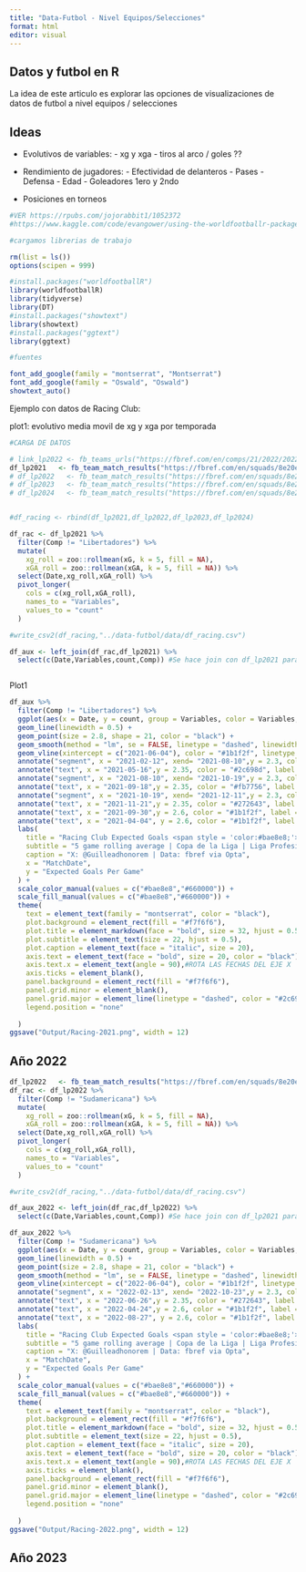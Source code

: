 ```yaml
---
title: "Data-Futbol - Nivel Equipos/Selecciones"
format: html
editor: visual
---
```


## Datos y futbol en R

La idea de este articulo es explorar las opciones de visualizaciones de datos de futbol a nivel equipos / selecciones

## Ideas

-   Evolutivos de variables:
                            - xg y xga
                            - tiros al arco / goles ??
                            

-   Rendimiento de jugadores:
                              - Efectividad de delanteros
                              - Pases
                              - Defensa
                              - Edad
                              - Goleadores 1ero y 2ndo

-   Posiciones en torneos


```r
#VER https://rpubs.com/jojorabbit1/1052372
#https://www.kaggle.com/code/evangower/using-the-worldfootballr-package

#cargamos librerias de trabajo

rm(list = ls())
options(scipen = 999)

#install.packages("worldfootballR")
library(worldfootballR)
library(tidyverse)
library(DT)
#install.packages("showtext")
library(showtext)
#install.packages("ggtext")
library(ggtext)

#fuentes

font_add_google(family = "montserrat", "Montserrat")
font_add_google(family = "Oswald", "Oswald")
showtext_auto()

```

Ejemplo con datos de Racing Club:

plot1: evolutivo media movil de xg y xga por temporada


```r
#CARGA DE DATOS

# link_lp2022 <- fb_teams_urls("https://fbref.com/en/comps/21/2022/2022-Liga-Profesional-Argentina-Stats")
df_lp2021   <- fb_team_match_results("https://fbref.com/en/squads/8e20e13d/2021/Racing-Club-Stats")
# df_lp2022   <- fb_team_match_results("https://fbref.com/en/squads/8e20e13d/2022/Racing-Club-Stats")
# df_lp2023   <- fb_team_match_results("https://fbref.com/en/squads/8e20e13d/2023/Racing-Club-Stats")
# df_lp2024   <- fb_team_match_results("https://fbref.com/en/squads/8e20e13d/2024/Racing-Club-Stats")


#df_racing <- rbind(df_lp2021,df_lp2022,df_lp2023,df_lp2024)

df_rac <- df_lp2021 %>%
  filter(Comp != "Libertadores") %>% 
  mutate(
    xg_roll = zoo::rollmean(xG, k = 5, fill = NA),
    xGA_roll = zoo::rollmean(xGA, k = 5, fill = NA)) %>% 
  select(Date,xg_roll,xGA_roll) %>% 
  pivot_longer(
    cols = c(xg_roll,xGA_roll),
    names_to = "Variables",
    values_to = "count"
  )

#write_csv2(df_racing,"../data-futbol/data/df_racing.csv")

df_aux <- left_join(df_rac,df_lp2021) %>% 
  select(c(Date,Variables,count,Comp)) #Se hace join con df_lp2021 para rescatar la columna comp y poder quitar los partidos de la Copa Libertadores. Se                                         #quitó en el paso previo



```


Plot1

```r

df_aux %>%
  filter(Comp != "Libertadores") %>% 
  ggplot(aes(x = Date, y = count, group = Variables, color = Variables, fill = Variables)) +
  geom_line(linewidth = 0.5) +
  geom_point(size = 2.8, shape = 21, color = "black") +
  geom_smooth(method = "lm", se = FALSE, linetype = "dashed", linewidth = 0.7) +
  geom_vline(xintercept = c("2021-06-04"), color = "#1b1f2f", linetype = "dashed", size = 0.8)+
  annotate("segment", x = "2021-02-12", xend= "2021-08-10",y = 2.3, colour = "#2c698d")+
  annotate("text", x = "2021-05-16",y = 2.35, color = "#2c698d", label = "Juan Antonio Pizzi", family = "montserrat", fontface = "bold", size = 8.5) +
  annotate("segment", x = "2021-08-10", xend= "2021-10-19",y = 2.3, colour = "#fb7756")+
  annotate("text", x = "2021-09-18",y = 2.35, color = "#fb7756", label = "Claudio Ubeda", family = "montserrat", fontface = "bold", size = 8.5) +
  annotate("segment", x = "2021-10-19", xend= "2021-12-11",y = 2.3, colour = "#272643")+
  annotate("text", x = "2021-11-21",y = 2.35, color = "#272643", label = "Fernando Gago", family = "montserrat", fontface = "bold", size = 8.5) +
  annotate("text", x = "2021-09-30",y = 2.6, color = "#1b1f2f", label = "Liga Profesional 2021", family = "montserrat", fontface = "bold", size = 8.5) +
  annotate("text", x = "2021-04-04", y = 2.6, color = "#1b1f2f", label = "Copa de la Liga 2021", family = "montserrat", fontface = "bold", size = 8.5) +
  labs(
    title = "Racing Club Expected Goals <span style = 'color:#bae8e8;'>A favor</span> & <span style = 'color:#660000;'>En contra</span> Año 2021",
    subtitle = "5 game rolling average | Copa de la Liga | Liga Profesional ",
    caption = "X: @Guilleadhonorem | Data: fbref via Opta",
    x = "MatchDate",
    y = "Expected Goals Per Game"
  ) +
  scale_color_manual(values = c("#bae8e8","#660000")) +
  scale_fill_manual(values = c("#bae8e8","#660000")) +
  theme(
    text = element_text(family = "montserrat", color = "black"),
    plot.background = element_rect(fill = "#f7f6f6"),
    plot.title = element_markdown(face = "bold", size = 32, hjust = 0.5),
    plot.subtitle = element_text(size = 22, hjust = 0.5),
    plot.caption = element_text(face = "italic", size = 20),
    axis.text = element_text(face = "bold", size = 20, color = "black"),
    axis.text.x = element_text(angle = 90),#ROTA LAS FECHAS DEL EJE X
    axis.ticks = element_blank(),
    panel.background = element_rect(fill = "#f7f6f6"),
    panel.grid.minor = element_blank(),
    panel.grid.major = element_line(linetype = "dashed", color = "#2c698d", size = 0.1),
    legend.position = "none"
    
  )
ggsave("Output/Racing-2021.png", width = 12)
```
## Año 2022

```r
df_lp2022   <- fb_team_match_results("https://fbref.com/en/squads/8e20e13d/2022/Racing-Club-Stats")
df_rac <- df_lp2022 %>%
  filter(Comp != "Sudamericana") %>% 
  mutate(
    xg_roll = zoo::rollmean(xG, k = 5, fill = NA),
    xGA_roll = zoo::rollmean(xGA, k = 5, fill = NA)) %>% 
  select(Date,xg_roll,xGA_roll) %>% 
  pivot_longer(
    cols = c(xg_roll,xGA_roll),
    names_to = "Variables",
    values_to = "count"
  )

#write_csv2(df_racing,"../data-futbol/data/df_racing.csv")

df_aux_2022 <- left_join(df_rac,df_lp2022) %>% 
  select(c(Date,Variables,count,Comp)) #Se hace join con df_lp2021 para rescatar la columna comp y poder quitar los partidos de la Copa Libertadores

```

```r
df_aux_2022 %>%
  filter(Comp != "Sudamericana") %>% 
  ggplot(aes(x = Date, y = count, group = Variables, color = Variables, fill = Variables)) +
  geom_line(linewidth = 0.5) +
  geom_point(size = 2.8, shape = 21, color = "black") +
  geom_smooth(method = "lm", se = FALSE, linetype = "dashed", linewidth = 0.7) +
  geom_vline(xintercept = c("2022-06-04"), color = "#1b1f2f", linetype = "dashed", size = 0.8)+
  annotate("segment", x = "2022-02-13", xend= "2022-10-23",y = 2.3, colour = "#272643")+
  annotate("text", x = "2022-06-26",y = 2.35, color = "#272643", label = "Fernando Gago", family = "montserrat", fontface = "bold", size = 8.5) +
  annotate("text", x = "2022-04-24",y = 2.6, color = "#1b1f2f", label = "Copa de la Liga Profesional 2022", family = "montserrat", fontface = "bold", size = 8.5) +
  annotate("text", x = "2022-08-27", y = 2.6, color = "#1b1f2f", label = "Liga Argentina 2022", family = "montserrat", fontface = "bold", size = 8.5) +
  labs(
    title = "Racing Club Expected Goals <span style = 'color:#bae8e8;'>A favor</span> & <span style = 'color:#660000;'>En contra</span> Año 2022",
    subtitle = "5 game rolling average | Copa de la Liga | Liga Profesional ",
    caption = "X: @Guilleadhonorem | Data: fbref via Opta",
    x = "MatchDate",
    y = "Expected Goals Per Game"
  ) +
  scale_color_manual(values = c("#bae8e8","#660000")) +
  scale_fill_manual(values = c("#bae8e8","#660000")) +
  theme(
    text = element_text(family = "montserrat", color = "black"),
    plot.background = element_rect(fill = "#f7f6f6"),
    plot.title = element_markdown(face = "bold", size = 32, hjust = 0.5),
    plot.subtitle = element_text(size = 22, hjust = 0.5),
    plot.caption = element_text(face = "italic", size = 20),
    axis.text = element_text(face = "bold", size = 20, color = "black"),
    axis.text.x = element_text(angle = 90),#ROTA LAS FECHAS DEL EJE X
    axis.ticks = element_blank(),
    panel.background = element_rect(fill = "#f7f6f6"),
    panel.grid.minor = element_blank(),
    panel.grid.major = element_line(linetype = "dashed", color = "#2c698d", size = 0.1),
    legend.position = "none"
    
  )
ggsave("Output/Racing-2022.png", width = 12)
```

## Año 2023
